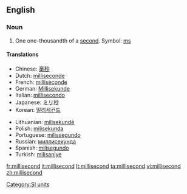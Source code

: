 ==English==

===Noun===
{{en-noun}}

# One one-thousandth of a [[second]]. Symbol: [[ms]]

====Translations====
{{trans-top|one one-thousandth of a second}}
* Chinese: [[毫秒]]
* Dutch: [[milliseconde]] {{m}}
* French: [[milliseconde]] {{f}}
* German: [[Millisekunde]] {{f}}
* Italian: [[millisecondo]] {{m}}
* Japanese: [[ミリ秒]]
* Korean: [[밀리세컨드]]
{{trans-mid}}
* Lithuanian: [[milisekundė]] {{f}}
* Polish: [[milisekunda]] {{f}}
* Portuguese: [[milissegundo]] {{m}}
* Russian: [[миллисекунда]] {{f}}
* Spanish: [[milisegundo]] {{m}}
* Turkish: [[milisaniye]]
{{trans-bottom}}

[[Category:SI units]]

[[fr:millisecond]]
[[it:millisecond]]
[[lt:millisecond]]
[[ta:millisecond]]
[[vi:millisecond]]
[[zh:millisecond]]